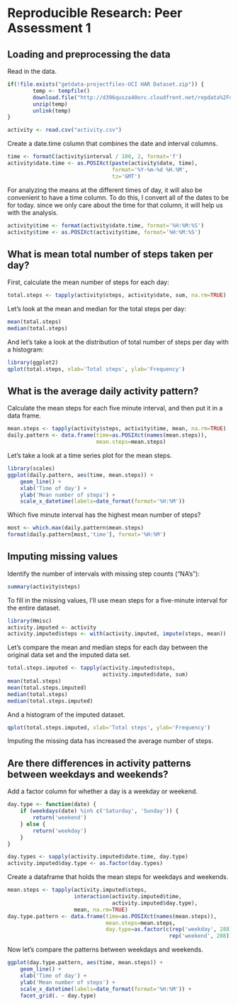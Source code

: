 # Reproducible Research: Peer Assessment 1

## Loading and preprocessing the data

Read in the data.
```r
if(!file.exists("getdata-projectfiles-UCI HAR Dataset.zip")) {
        temp <- tempfile()
        download.file("http://d396qusza40orc.cloudfront.net/repdata%2Fdata%2Factivity.zip",temp)
        unzip(temp)
        unlink(temp)
}

activity <- read.csv("activity.csv")
```

Create a date.time column that combines the date and interval columns.
```r
time <- formatC(activity$interval / 100, 2, format='f')
activity$date.time <- as.POSIXct(paste(activity$date, time),
                                 format='%Y-%m-%d %H.%M',
                                 tz='GMT')
```

For analyzing the means at the different times of day, it will also be convenient to have a time column. To do this, I convert all of the dates to be for today. since we only care about the time for that column, it will help us with the analysis.
```r
activity$time <- format(activity$date.time, format='%H:%M:%S')
activity$time <- as.POSIXct(activity$time, format='%H:%M:%S')
```

## What is mean total number of steps taken per day?

First, calculate the mean number of steps for each day:
```r
total.steps <- tapply(activity$steps, activity$date, sum, na.rm=TRUE)
```

Let's look at the mean and median for the total steps per day:
```r
mean(total.steps)
median(total.steps)
```

And let's take a look at the distribution of total number of steps per day with a histogram:
```r
library(ggplot2)
qplot(total.steps, xlab='Total steps', ylab='Frequency')
```


## What is the average daily activity pattern?

Calculate the mean steps for each five minute interval, and then put it in a data frame.
```r
mean.steps <- tapply(activity$steps, activity$time, mean, na.rm=TRUE)
daily.pattern <- data.frame(time=as.POSIXct(names(mean.steps)),
                            mean.steps=mean.steps)
```

Let's take a look at a time series plot for the mean steps.
```r
library(scales)
ggplot(daily.pattern, aes(time, mean.steps)) + 
    geom_line() +
    xlab('Time of day') +
    ylab('Mean number of steps') +
    scale_x_datetime(labels=date_format(format='%H:%M'))
```

Which five minute interval has the highest mean number of steps?
```r
most <- which.max(daily.pattern$mean.steps)
format(daily.pattern[most,'time'], format='%H:%M')
```


## Imputing missing values
Identify the number of intervals with missing step counts ("NA's"):
```r
summary(activity$steps)
```

To fill in the missing values, I'll use mean steps for a five-minute interval for the entire dataset.
```r
library(Hmisc)
activity.imputed <- activity
activity.imputed$steps <- with(activity.imputed, impute(steps, mean))
```

Let's compare the mean and median steps for each day between the original data set and the imputed data set.
```r
total.steps.imputed <- tapply(activity.imputed$steps, 
                              activity.imputed$date, sum)
mean(total.steps)
mean(total.steps.imputed)
median(total.steps)
median(total.steps.imputed)
```

And a histogram of the imputed dataset.
```r
qplot(total.steps.imputed, xlab='Total steps', ylab='Frequency')
```

Imputing the missing data has increased the average number of steps. 

## Are there differences in activity patterns between weekdays and weekends?

Add a factor column for whether a day is a weekday or weekend.
```r
day.type <- function(date) {
    if (weekdays(date) %in% c('Saturday', 'Sunday')) {
        return('weekend')
    } else {
        return('weekday')
    }
}

day.types <- sapply(activity.imputed$date.time, day.type)
activity.imputed$day.type <- as.factor(day.types)
```

Create a dataframe that holds the mean steps for weekdays and weekends.
```r
mean.steps <- tapply(activity.imputed$steps, 
                     interaction(activity.imputed$time,
                                 activity.imputed$day.type),
                     mean, na.rm=TRUE)
day.type.pattern <- data.frame(time=as.POSIXct(names(mean.steps)),
                               mean.steps=mean.steps,
                               day.type=as.factor(c(rep('weekday', 288),
                                                   rep('weekend', 288))))
```

Now let's compare the patterns between weekdays and weekends.
```r
ggplot(day.type.pattern, aes(time, mean.steps)) + 
    geom_line() +
    xlab('Time of day') +
    ylab('Mean number of steps') +
    scale_x_datetime(labels=date_format(format='%H:%M')) +
    facet_grid(. ~ day.type)
```